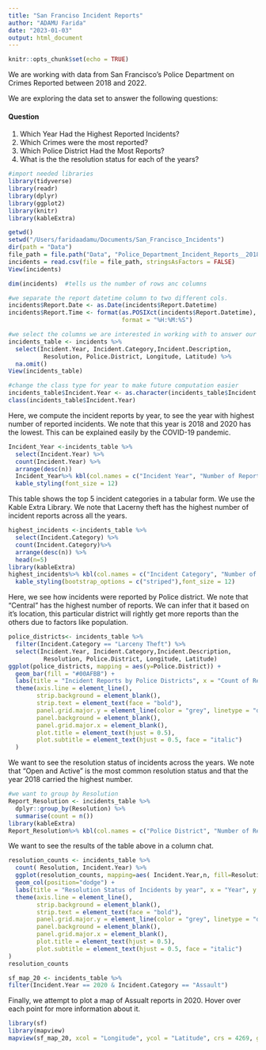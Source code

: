 ```yaml
---
title: "San Franciso Incident Reports"
author: "ADAMU Farida"
date: "2023-01-03"
output: html_document
---
```


```r
knitr::opts_chunk$set(echo = TRUE)
```

We are working with data from San Francisco’s Police Department on Crimes Reported between 2018 and 2022.

We are exploring the data set to answer the following questions:

#### Question
1. Which Year Had the Highest Reported Incidents?
2. Which Crimes were the most reported?
3. Which Police District Had the Most Reports? 
4. What is the the resolution status for each of the years? 

```r
#import needed libraries
library(tidyverse)
library(readr)
library(dplyr)
library(ggplot2)
library(knitr)
library(kableExtra)
```

```r
getwd()
setwd("/Users/faridaadamu/Documents/San_Francisco_Incidents")
dir(path = "Data")
file_path = file.path("Data", "Police_Department_Incident_Reports__2018_to_Present.csv")
incidents = read.csv(file = file_path, stringsAsFactors = FALSE)
View(incidents)
```

```r
dim(incidents)  #tells us the number of rows anc columns 
```
```r
#we separate the report datetime column to two different cols. 
incidents$Report.Date <- as.Date(incidents$Report.Datetime)  
incidents$Report.Time <- format(as.POSIXct(incidents$Report.Datetime),
                                format = "%H:%M:%S")
```

```r
#we select the columns we are interested in working with to answer our questions
incidents_table <- incidents %>% 
  select(Incident.Year, Incident.Category,Incident.Description,
          Resolution, Police.District, Longitude, Latitude) %>% 
  na.omit()
View(incidents_table)
```

```r
#change the class type for year to make future computation easier
incidents_table$Incident.Year <- as.character(incidents_table$Incident.Year)
class(incidents_table$Incident.Year)
```

Here, we compute the incident reports by year, to see the year with highest number of reported incidents. We note that this year is 2018 and 2020 has the lowest. This can be explained easily by the COVID-19 pandemic. 

```r
Incident_Year <-incidents_table %>% 
  select(Incident.Year) %>% 
  count(Incident.Year) %>% 
  arrange(desc(n)) 
  Incident_Year%>% kbl(col.names = c("Incident Year", "Number of Reports"),caption = "Total Number of Incidents Reported In Each Year") %>%
  kable_styling(font_size = 12)
```

This table shows the top 5 incident categories in a tabular form. We use the Kable Extra Library. We note that Lacerny theft has the highest number of incident reports across all the years. 

```r
highest_incidents <-incidents_table %>% 
  select(Incident.Category) %>% 
  count(Incident.Category)%>% 
  arrange(desc(n)) %>% 
  head(n=5)
library(kableExtra)
highest_incidents%>% kbl(col.names = c("Incident Category", "Number of Reports"), caption = "Top 5 Incidents Reported") %>% 
  kable_styling(bootstrap_options = c("striped"),font_size = 12)
```

Here, we see how incidents were reported by Police district. We note that "Central" has the highest number of reports. We can infer that it based on it's location, this particular district will rightly get more reports than the others due to factors like population. 

```r
police_districts<- incidents_table %>%  
  filter(Incident.Category == "Larceny Theft") %>% 
  select(Incident.Year, Incident.Category,Incident.Description,
          Resolution, Police.District, Longitude, Latitude)
ggplot(police_districts, mapping = aes(y=Police.District)) + 
  geom_bar(fill = "#00AFBB") +
  labs(title = "Incident Reports by Police Districts", x = "Count of Reports", y = "Police District")+
  theme(axis.line = element_line(),
        strip.background = element_blank(),
        strip.text = element_text(face = "bold"),
        panel.grid.major.y = element_line(color = "grey", linetype = "dotdash"),
        panel.background = element_blank(),
        panel.grid.major.x = element_blank(),
        plot.title = element_text(hjust = 0.5),
        plot.subtitle = element_text(hjust = 0.5, face = "italic")
  )
```

We want to see the resolution status of incidents across the years.
We note that "Open and Active" is the most common resolution status and that the year 2018 carried the highest number. 

```r
#we want to group by Resolution
Report_Resolution <- incidents_table %>% 
  dplyr::group_by(Resolution) %>% 
  summarise(count = n())
library(kableExtra)
Report_Resolution%>% kbl(col.names = c("Police District", "Number of Reports"),caption = "Count of Incidence Resolution Status") %>% kable_styling(bootstrap_options = c("striped"),font_size = 12)
```

We want to see the results of the table above in a column chat. 
  
```r
resolution_counts <- incidents_table %>% 
  count( Resolution, Incident.Year) %>% 
  ggplot(resolution_counts, mapping=aes( Incident.Year,n, fill=Resolution))+
  geom_col(position="dodge") +
  labs(title = "Resolution Status of Incidents by year", x = "Year", y = "Number of Lacerny Thefts")+
  theme(axis.line = element_line(),
        strip.background = element_blank(),
        strip.text = element_text(face = "bold"),
        panel.grid.major.y = element_line(color = "grey", linetype = "dotdash"),
        panel.background = element_blank(),
        panel.grid.major.x = element_blank(),
        plot.title = element_text(hjust = 0.5),
        plot.subtitle = element_text(hjust = 0.5, face = "italic")
)
resolution_counts
```

```r
sf_map_20 <- incidents_table %>% 
filter(Incident.Year == 2020 & Incident.Category == "Assault")
```

Finally, we attempt to plot a map of Assualt reports in 2020. Hover over each point for more information about it. 

```r
library(sf)
library(mapview)
mapview(sf_map_20, xcol = "Longitude", ycol = "Latitude", crs = 4269, grid = FALSE)
```

